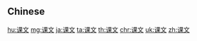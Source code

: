 {{also|課文}}
==Chinese==
{{zh-see|課文}}

[[hu:课文]]
[[mg:课文]]
[[ja:课文]]
[[ta:课文]]
[[th:课文]]
[[chr:课文]]
[[uk:课文]]
[[zh:课文]]